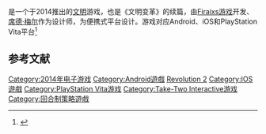 {{NoteTA
| G1 = Games
}}

{{vgname|文明变革2|en=Civilization Revolution 2}}是一个于2014推出的[[文明系列|文明]]游戏，也是《文明变革》的续篇，由[[Firaixs游戏|Firaixs游戏]]开发、[[席德·梅尔|席德·梅尔]]作为设计师，为便携式平台设计。游戏对应Android、iOS和PlayStation Vita平台<ref>{{Cite web|url=http://www.ign.com/articles/2014/06/23/sid-meiers-civilization-revolution-2-coming-to-ios?abthid=53a816e151a7badc18000002|title=Sid Meier's Civilization Revolution 2 Coming to iOS|work=IGN|access-date=2016-06-17|archive-date=2019-06-17|archive-url=https://web.archive.org/web/20190617181503/https://www.ign.com/articles/2014/06/23/sid-meiers-civilization-revolution-2-coming-to-ios?abthid=53a816e151a7badc18000002|dead-url=no}}</ref>

== 参考文献 ==
{{Reflist|2}}

{{文明系列}}

{{DEFAULTSORT:Civilization Revolution 2}}
[[Category:2014年电子游戏|Category:2014年电子游戏]]
[[Category:Android遊戲|Category:Android遊戲]]
[[Category:文明系列电子游戏|Revolution 2]]
[[Category:IOS遊戲|Category:IOS遊戲]]
[[Category:PlayStation_Vita游戏|Category:PlayStation Vita游戏]]
[[Category:Take-Two_Interactive游戏|Category:Take-Two Interactive游戏]]
[[Category:回合制策略遊戲|Category:回合制策略遊戲]]

{{strategy-videogame-stub}}
{{TakeTwo-stub}}